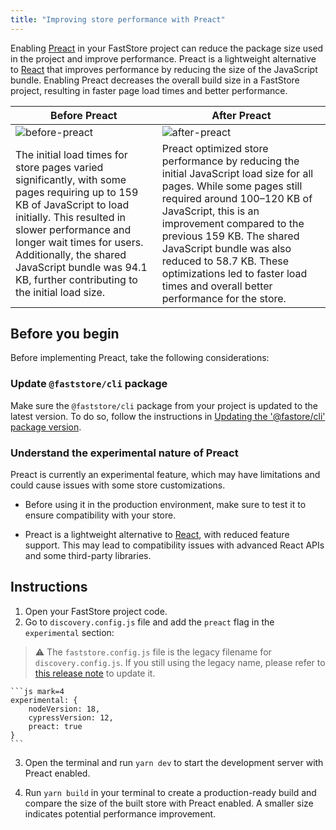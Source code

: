 ```yaml
---
title: "Improving store performance with Preact"
---
```


Enabling [Preact](https://preactjs.com/) in your FastStore project can reduce the package size used in the project and improve performance. Preact is a lightweight alternative to [React](https://react.dev/) that improves performance by reducing the size of the JavaScript bundle. Enabling Preact decreases the overall build size in a FastStore project, resulting in faster page load times and better performance.


| Before Preact | After Preact |
| ------------- | ------------ |
| ![before-preact](https://vtexhelp.vtexassets.com/assets/docs/src/before-preact___aa7837e2280b911dd89fe3df3171f298.png) | ![after-preact](https://vtexhelp.vtexassets.com/assets/docs/src/after-preact___d5254919671e8304591421d3ec542610.png) |
| The initial load times for store pages varied significantly, with some pages requiring up to 159 KB of JavaScript to load initially. This resulted in slower performance and longer wait times for users. Additionally, the shared JavaScript bundle was 94.1 KB, further contributing to the initial load size. | Preact optimized store performance by reducing the initial JavaScript load size for all pages. While some pages still required around 100–120 KB of JavaScript, this is an improvement compared to the previous 159 KB. The shared JavaScript bundle was also reduced to 58.7 KB. These optimizations led to faster load times and overall better performance for the store. |

## Before you begin

Before implementing Preact, take the following considerations:

<Steps>

### Update `@faststore/cli` package

Make sure the `@faststore/cli` package from your project is updated to the latest version. To do so, follow the instructions in [Updating the '@fastore/cli' package version](https://developers.vtex.com/docs/guides/faststore/project-structure-updating-the-cli-package-version).

### Understand the experimental nature of Preact

Preact is currently an experimental feature, which may have limitations and could cause issues with some store customizations.

- Before using it in the production environment, make sure to test it to ensure compatibility with your store.

- Preact is a lightweight alternative to [React](https://react.dev/), with reduced feature support. This may lead to compatibility issues with advanced React APIs and some third-party libraries.

</Steps>

## Instructions

1. Open your FastStore project code.
2. Go to `discovery.config.js` file and add the `preact` flag in the `experimental` section:

> ⚠️ The `faststore.config.js` file is the legacy filename for `discovery.config.js`. If you still using the legacy name, please refer to [this release note](https://github.com/vtex/faststore/releases/tag/v3.0.123) to update it.

    ```js mark=4
    experimental: {
        nodeVersion: 18,
        cypressVersion: 12,
        preact: true
    }
    ```

3. Open the terminal and run `yarn dev` to start the development server with Preact enabled.

4. Run `yarn build` in your terminal to create a production-ready build and compare the size of the built store with Preact enabled. A smaller size indicates potential performance improvement.
